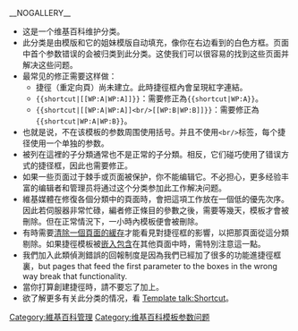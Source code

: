 __NOGALLERY__
{{tracking_category}}
{{backlog}}
{{empty_category}}
<!-- (页面不存在) {{shortcut|CAT:SHORTFIX}} -->
{{Translating|tpercent=90|time=2010-05-21}}

* 这是一个维基百科维护分类。
* 此分类是由模版<code>{{tl|shortcut}}</code>和它的姐妹模版自动填充，像你在右边看到的白色方框。页面中首个参数错误的会被归类到此分类。这使我们可以很容易的找到这些页面并解决这些问题。
* 最常见的修正需要这样做：
** 捷徑（重定向頁）尚未建立。此時捷徑框內會呈現紅字連結。
** <code><nowiki>{{shortcut|[[WP:A|WP:A]]}}</nowiki></code>：需要修正為<code><nowiki>{{shortcut|WP:A}}</nowiki></code>。
** <code><nowiki>{{shortcut|[[WP:A|WP:A]]<br/>[[WP:B|WP:B]]}}</nowiki></code>：需要修正為<code><nowiki>{{shortcut|WP:A|WP:B}}</nowiki></code>。
* 也就是说，不在该模板的参数周围使用括号<code>[[|]]</code>。并且不使用<code><nowiki><br/></nowiki></code>标签，每个捷径使用一个单独的参数。
* 被列在這裡的子分類通常也不是正常的子分類。相反，它们碰巧使用了错误方式的捷径框，因此也需要修正。
* 如果一些页面过于棘手或页面被保护，你不能编辑它。不必担心，更多经验丰富的编辑者和管理员将通过这个分类参加此工作解决问题。
* 維基媒體在修復各個分類中的頁面時，會把這項工作放在一個低的優先次序。因此若伺服器非常忙碌，編者修正條目的參數之後，需要等幾天，模板才會被刪除。但在正常情況下，一小時內模板便會被刪除。
* 有時需要[[Wikipedia:Purge|清除一個頁面的緩存]]才能看見對捷徑框的影響，以把那頁面從這分類剔除。如果捷徑模板被[[WP:TRANS|嵌入包含]]在其他頁面中時，需特別注意這一點。
* 我們加入此類偵測錯誤的回報制度是因為我們已經加了很多的功能進捷徑框裏，but pages that feed the first parameter to the boxes in the wrong way break that functionality.
* 當你打算創建捷徑時，請不要忘了加上<code>{{tl|捷徑重定向}}</code>。
* 欲了解更多有关此分类的情况，看 <!-- (页面不存在) [[Category_talk:需要修正維基百科捷徑框首個參數的頁面|Category talk:需要修正維基百科捷徑框首個參數的頁面]] 和--> [[Template_talk:Shortcut|Template talk:Shortcut]]。

[[Category:維基百科管理|Category:維基百科管理]]
[[Category:维基百科模板参数问题|Category:维基百科模板参数问题]]